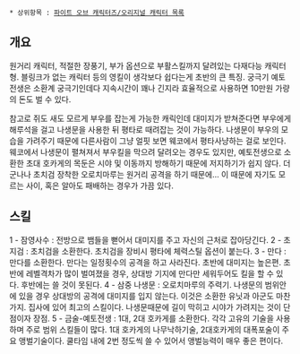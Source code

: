  * 상위항목 : [[파이트 오브 캐릭터즈/오리지널 캐릭터 목록]] 

== 개요 ==
원거리 캐릭터, 적절한 장풍기, 부가 옵션으로 부활스킬까지 달려있는 다재다능 캐릭터형. 블링크가 없는 캐릭터 등의 영킬이 생각보다 쉽다는게 초반의 큰 특징.
궁극기 예토전생은 소환계 궁극기인데다 지속시간이 꽤나 긴지라 효율적으로 사용하면 10만원 가량의 돈도 벌 수 있다. 


참고로 쥐도 새도 모르게 부우를 잡는게 가능한 캐릭인데 대미지가 받쳐준다면 부우에게 해루석을 걸고 나생문을 사용한 뒤 평타로 때려잡는 것이 가능하다. 나생문이 부우의 모습을 가려주기 때문에 다른사람이 그냥 얼핏 보면 웨코에서 평타사냥하는 걸로 보인다. 웨코에서 나생문이 펼쳐져서 부우킬을 막으려 달려오는 경우도 있지만, 예토전생으로 소환한 초대 호카게의 목둔은 시야 및 이동까지 방해하기 때문에 저지하기가 쉽지 않다. 더군나나 초치검 장착한 오로치마루는 원거리 공격을 하기 때문에…
이 때문에 자기도 모르는 사이, 혹은 알아도 패배하는 경우가 가끔 있다. 


== 스킬 ==

1 - 잠영사수 : 전방으로 뱀들을 뻗어서 대미지를 주고 자신의 근처로 잡아당긴다.
2 - 초지검 : 초치검을 소환한다. 초치검을 장비시 평타에 체력스틸 옵션이 붙는다.
3 - 만다 : 만다를 소환한다. 만다는 일정횟수의 공격을 하고 사라진다. 초반에 대미지는 높은편. 초반에 레벨격차가 많이 벌여졌을 경우, 상대방 기지에 만다만 세워두어도 킬을 할 수 있다. 후반에는 쓸 것이 못된다.
4 - 삼중 나생문 : 오로치마루의 주력기. 나생문의 범위안에 있을 경우 상대방의 공격에 대미지를 입지 않는다. 이것은 소환한 유닛과 아군도 마찬가지. 집사에 있어 최고의 스킬이다. 나생문때문에 길이 막히고 시야가 가려지는 것이 단점이자 장점.
5 - 금술-예토전생 : 1대, 2대 호카게를 소환한다. 각각 고유의 기술을 사용하며 주로 범위 스킬들이 많다. 1대 호카게의 나무낙하기술, 2대호카게의 대폭포술이 주요 앵벌기술이다. 쿨타임 내에 2번 정도씩 쓸 수 있어서 앵벌능력이 매우 좋은 편이다.


